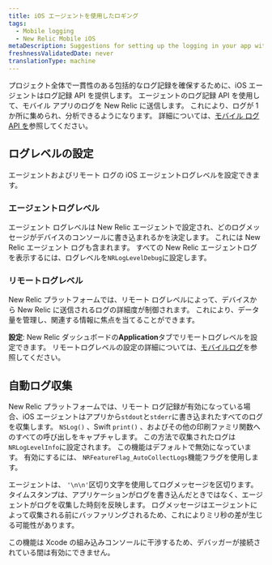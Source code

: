 ```yaml
---
title: iOS エージェントを使用したロギング
tags:
  - Mobile logging
  - New Relic Mobile iOS
metaDescription: Suggestions for setting up the logging in your app with the New Relic agent
freshnessValidatedDate: never
translationType: machine
---
```


プロジェクト全体で一貫性のある包括的なログ記録を確保するために、iOS エージェントはログ記録 API を提供します。 エージェントのログ記録 API を使用して、モバイル アプリのログを New Relic に送信します。 これにより、ログが 1 か所に集められ、分析できるようになります。 詳細については、[モバイル ログ API を](/docs/mobile-monitoring/mobile-monitoring-ui/mobile-logs/#ios)参照してください。

## ログレベルの設定

エージェントおよびリモート ログの iOS エージェントログレベルを設定できます。

### エージェントログレベル

エージェント ログレベルは New Relic エージェントで設定され、どのログメッセージがデバイスのコンソールに書き込まれるかを決定します。 これには New Relic エージェント ログも含まれます。 すべての New Relic エージェントログを表示するには、ログレベルを`NRLogLevelDebug`に設定します。

### リモートログレベル

New Relic プラットフォームでは、リモート ログレベルによって、デバイスから New Relic に送信されるログの詳細度が制御されます。 これにより、データ量を管理し、関連する情報に焦点を当てることができます。

**設定**: New Relic ダッシュボードの<DNT>**Application**</DNT>タブでリモートログレベルを設定できます。 リモートログレベルの設定の詳細については、[モバイルログ](/docs/mobile-monitoring/mobile-monitoring-ui/mobile-logs)を参照してください。

## 自動ログ収集

New Relic プラットフォームでは、リモート ログ記録が有効になっている場合、iOS エージェントはアプリから`stdout`と`stderr`に書き込まれたすべてのログを収集します。 `NSLog()` 、Swift `print()` 、およびその他の印刷ファミリ関数へのすべての呼び出しをキャプチャします。 この方法で収集されたログは`NRLogLevelInfo`に設定されます。 この機能はデフォルトで無効になっています。 有効にするには、 `NRFeatureFlag_AutoCollectLogs`機能フラグを使用します。

エージェントは、 `'\n\n'`区切り文字を使用してログメッセージを区切ります。 タイムスタンプは、アプリケーションがログを書き込んだときではなく、エージェントがログを収集した時刻を反映します。 ログメッセージはエージェントによって収集される前にバッファリングされるため、これによりミリ秒の差が生じる可能性があります。

<Callout variant="important">
  この機能は Xcode の組み込みコンソールに干渉するため、デバッガーが接続されている間は有効にできません。
</Callout>